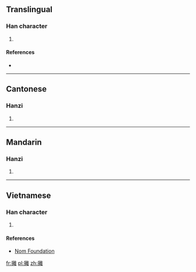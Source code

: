 ==Translingual==

===Han character===
{{Han char|rn=64|rad=手|as=19|sn=22|four=50014|canj=QYBG|ids=⿰扌離}}

# {{defn|Han|sort=手19}}

====References====
* {{Han ref|kx=0464.120|dkj=13026|dj=0813.110|hdz=31988.070|uh=6521|ud=25889|bh=F6E0|bd=63200}}

----

==Cantonese==

===Hanzi===
{{yue-hanzi|jyut=[[ci1]]|y=chi1}}

# {{defn|lang=yue|sort=手19}}

----

==Mandarin==

===Hanzi===
{{cmn-hanzi|pin=[[lí]] ([[li2]]), [[chī]] ([[chi1]])|wg=li<sup>2</sup>, ch'ih<sup>1</sup>}}

# {{defn|lang=cmn|sort=手19}}

----

==Vietnamese==

===Han character===
{{vi-readings|rs=手19| hanviet = lia}}

# {{defn|lang=vi|sort=手19}}

====References====
*[http://nomfoundation.org/common/nom_details.php?codepoint=6521 Nom Foundation]

[[fr:攡]]
[[pl:攡]]
[[zh:攡]]